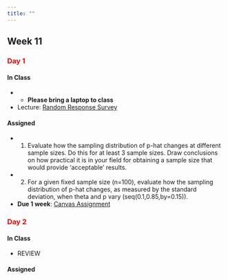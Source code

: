 ```yaml
---
title: ""
---
```


## Week 11

### [Day 1]{style="color:red;"}

#### **In Class**

- - **Please bring a laptop to class**
- Lecture: <a href="/FW552/random.response.qmd">Random Response Survey</a> 

#### **Assigned**

- 1. Evaluate how the sampling distribution of p-hat changes at different sample sizes. Do this for at least 3 sample sizes. Draw conclusions on how practical it is in your field for obtaining a sample size that would provide 'acceptable' results.

- 2. For a given fixed sample size (n=100), evaluate how the sampling distribution of p-hat changes, as measured by the standard deviation, when theta and p vary (seq(0.1,0.85,by=0.15)).

- **Due 1 week**: [Canvas Assignment](https://colostate.instructure.com/courses/212614/assignments/2910516)

### [Day 2]{style="color:red;"}

#### **In Class**

- REVIEW

#### **Assigned** 

<!-- - **Due 1 week**: [Canvas Quiz 5 Assignment](https://colostate.instructure.com/courses/212614/assignments/2900121) -->

<!-- - **Due Next Class**: Read <a href="/readings552/Sampling - 2012 - Thompson.pdf">Thompson Chapter 11 </a>  -->